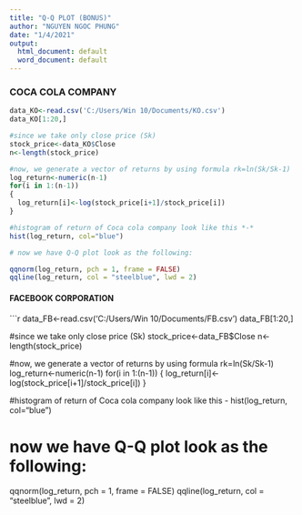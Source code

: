 ---
title: "Q-Q PLOT (BONUS)"
author: "NGUYEN NGOC PHUNG"
date: "1/4/2021"
output:
  html_document: default
  word_document: default
---

### COCA COLA COMPANY

```{r}
data_KO<-read.csv('C:/Users/Win 10/Documents/KO.csv')
data_KO[1:20,]

#since we take only close price (Sk)
stock_price<-data_KO$Close
n<-length(stock_price)

#now, we generate a vector of returns by using formula rk=ln(Sk/Sk-1)
log_return<-numeric(n-1)
for(i in 1:(n-1))
{
  log_return[i]<-log(stock_price[i+1]/stock_price[i])
}

#histogram of return of Coca cola company look like this *-*
hist(log_return, col="blue")

# now we have Q-Q plot look as the following:

qqnorm(log_return, pch = 1, frame = FALSE)
qqline(log_return, col = "steelblue", lwd = 2)

```

#### FACEBOOK CORPORATION

```{r}
data_FB<-read.csv('C:/Users/Win 10/Documents/FB.csv')
data_FB[1:20,]

#since we take only close price (Sk)
stock_price<-data_FB$Close
n<-length(stock_price)

#now, we generate a vector of returns by using formula rk=ln(Sk/Sk-1)
log_return<-numeric(n-1)
for(i in 1:(n-1))
{
  log_return[i]<-log(stock_price[i+1]/stock_price[i])
}

#histogram of return of Coca cola company look like this *-*
hist(log_return, col="blue")

# now we have Q-Q plot look as the following:

qqnorm(log_return, pch = 1, frame = FALSE)
qqline(log_return, col = "steelblue", lwd = 2)

